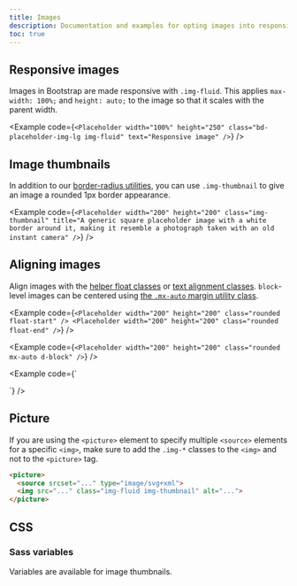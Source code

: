 ```yaml
---
title: Images
description: Documentation and examples for opting images into responsive behavior (so they never become wider than their parent) and add lightweight styles to them—all via classes.
toc: true
---
```


## Responsive images

Images in Bootstrap are made responsive with `.img-fluid`. This applies `max-width: 100%;` and `height: auto;` to the image so that it scales with the parent width.

<Example code={`<Placeholder width="100%" height="250" class="bd-placeholder-img-lg img-fluid" text="Responsive image" />`} />

## Image thumbnails

In addition to our [border-radius utilities]([[docsref:/utilities/borders]]), you can use `.img-thumbnail` to give an image a rounded 1px border appearance.

<Example code={`<Placeholder width="200" height="200" class="img-thumbnail" title="A generic square placeholder image with a white border around it, making it resemble a photograph taken with an old instant camera" />`} />

## Aligning images

Align images with the [helper float classes]([[docsref:/utilities/float]]) or [text alignment classes]([[docsref:/utilities/text#text-alignment]]). `block`-level images can be centered using [the `.mx-auto` margin utility class]([[docsref:/utilities/spacing#horizontal-centering]]).

<Example code={`<Placeholder width="200" height="200" class="rounded float-start" />
<Placeholder width="200" height="200" class="rounded float-end" />`} />

<Example code={`<Placeholder width="200" height="200" class="rounded mx-auto d-block" />`} />

<Example code={`<div class="text-center">
    <Placeholder width="200" height="200" class="rounded" />
  </div>`} />

## Picture

If you are using the `<picture>` element to specify multiple `<source>` elements for a specific `<img>`, make sure to add the `.img-*` classes to the `<img>` and not to the `<picture>` tag.

```html
<picture>
  <source srcset="..." type="image/svg+xml">
  <img src="..." class="img-fluid img-thumbnail" alt="...">
</picture>
```

## CSS

### Sass variables

Variables are available for image thumbnails.

<ScssDocs name="thumbnail-variables" file="scss/content/_images.scss" />
